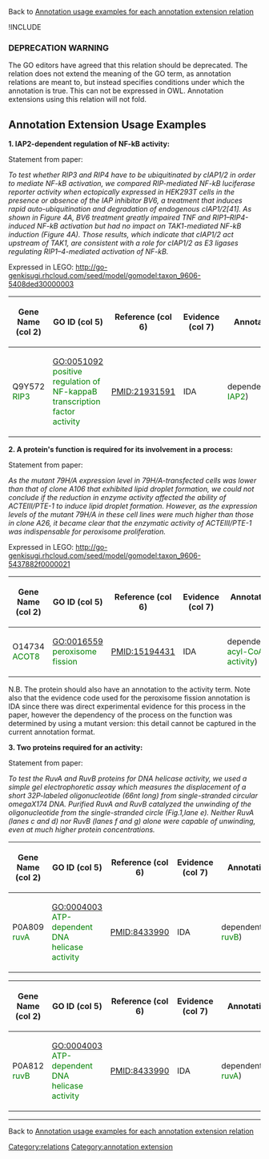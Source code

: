 Back to [http://wiki.geneontology.org/index.php/Annotation_usage_examples_for_each_annotation_extension_relation  Annotation usage examples for each annotation extension relation]

!INCLUDE

=== DEPRECATION WARNING ===

The GO editors have agreed that this relation should be deprecated.  The relation does not extend the meaning of the GO term, as annotation relations are meant to, but instead specifies conditions under which the annotation is true.  This can not be expressed in OWL.  Annotation extensions using this relation will not fold.

==Annotation Extension Usage Examples==

'''1. IAP2-dependent regulation of NF-kB activity:'''

Statement from paper:  

''To test whether RIP3 and RIP4 have to be ubiquitinated by cIAP1/2 in order to mediate NF-kB activation, we compared RIP-mediated NF-kB luciferase reporter activity when ectopically expressed in HEK293T cells in the presence or absence of the IAP inhibitor BV6, a treatment that induces rapid auto-ubiquitination and degradation of endogenous cIAP1/2[41]. As shown in Figure 4A, BV6 treatment greatly impaired TNF and RIP1–RIP4-induced NF-kB activation but had no impact on TAK1-mediated NF-kB induction (Figure 4A). Those results, which indicate that cIAP1/2 act upstream of TAK1, are consistent with a role for cIAP1/2 as E3 ligases regulating RIP1–4-mediated activation of NF-kB.''  

Expressed in LEGO: http://go-genkisugi.rhcloud.com/seed/model/gomodel:taxon_9606-5408ded30000003


{| class="wikitable" border="1"
|-
! Gene Name (col 2)
! GO ID (col 5)
! Reference (col 6)
! Evidence (col 7)
! Annotation Extension (col 16)
|-
| Q9Y572 <span style="color:green">RIP3</span>
|GO:0051092 <span style="color:green">positive regulation of NF-kappaB transcription factor activity</span>
| PMID:21931591
| IDA
| 
dependent_on(UniProtKB:Q13490 <span style="color:green">IAP2</span>)

|}

'''2. A protein's function is required for its involvement in a process:'''

Statement from paper:

''As the mutant 79H/A expression level in 79H/A-transfected cells was lower than that of clone A106 that exhibited lipid droplet formation, we could not conclude if the reduction in enzyme activity affected the ability of ACTEIII/PTE-1 to induce lipid droplet formation. However, as the expression levels of the mutant 79H/A in these cell lines were much higher than those in clone A26, it became clear that the enzymatic activity of ACTEIII/PTE-1 was indispensable for peroxisome proliferation.''

Expressed in LEGO: http://go-genkisugi.rhcloud.com/seed/model/gomodel:taxon_9606-5437882f0000021

{| class="wikitable" border="1"
|-
! Gene Name (col 2)
! GO ID (col 5)
! Reference (col 6)
! Evidence (col 7)
! Annotation Extension (col 16)
|-
| O14734 <span style="color:green">ACOT8</span>
|GO:0016559 <span style="color:green">peroxisome fission</span>
| PMID:15194431
| IDA
| 
dependent_on(GO:0047617 <span style="color:green">acyl-CoA hydrolase activity</span>)

|}

N.B. The protein should also have an annotation to the activity term. Note also that the evidence code used for the peroxisome fission annotation is IDA since there was direct experimental evidence for this process in the paper, however the dependency of the process on the function was determined by using a mutant version: this detail cannot be captured in the current annotation format.

'''3. Two proteins required for an activity:'''

Statement from paper:  

''To test the RuvA and RuvB proteins for DNA helicase activity, we used a simple gel electrophoretic assay which measures the displacement of a short 32P-labeled oligonucleotide (66nt long) from single-stranded circular omegaX174 DNA. Purified RuvA and RuvB catalyzed the unwinding of the oligonucleotide from the single-stranded circle (Fig.1,lane e). Neither RuvA (lanes c and d) nor RuvB (lanes f and g) alone were capable of unwinding, even at much higher protein concentrations.''


{| class="wikitable" border="1"
|-
! Gene Name (col 2)
! GO ID (col 5)
! Reference (col 6)
! Evidence (col 7)
! Annotation Extension (col 16)
|-
| P0A809 <span style="color:green">ruvA</span>
|GO:0004003 <span style="color:green">ATP-dependent DNA helicase activity</span>
| PMID:8433990
| IDA
| 
dependent_on(UniProtKB:P0A812 <span style="color:green">ruvB</span>)

|}



{| class="wikitable" border="1"
|-
! Gene Name (col 2)
! GO ID (col 5)
! Reference (col 6)
! Evidence (col 7)
! Annotation Extension (col 16)
|-
| P0A812 <span style="color:green">ruvB</span>
|GO:0004003 <span style="color:green">ATP-dependent DNA helicase activity</span>
| PMID:8433990
| IDA
| 
dependent_on(UniProtKB:P0A809 <span style="color:green">ruvA</span>)

|}
----

Back to [http://wiki.geneontology.org/index.php/Annotation_usage_examples_for_each_annotation_extension_relation Annotation usage examples for each annotation extension relation]

[[Category:relations]]
[[Category:annotation extension]]
